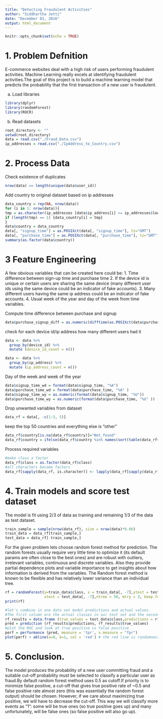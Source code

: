 ---
title: "Detecting Fraudulent Activities"
author: "Siddhartha Jetti"
date: "December 02, 2016"
output: html_document
---

```{r setup, include=FALSE}
knitr::opts_chunk$set(echo = TRUE)
```



# 1. Problem Defnition
E-commerce websites deal with a high risk of users performing fraudulent activities.
Machine Learning really excels at identifying fraudulent activities.The goal of this project is to build a machine learning model that predicts the probability that the first transaction of a new user is fraudulent.

a) Load libraries
```{r}
library(dplyr)
library(randomForest)
library(ROCR)
```

b) Read datasets
```{r}
root_directory <- ""
setwd(root_directory)
data = read.csv("./Fraud_Data.csv")
ip_addresses = read.csv("./IpAddress_to_Country.csv")
```


# 2. Process Data

Check existence of duplicates
```{r}
nrow(data) == length(unique(data$user_id))
```
Add country to original dataset based on ip addresses
```{r}
data_country = rep(NA, nrow(data))
for (i in 1: nrow(data)){
tmp = as.character(ip_addresses [data$ip_address[i] >= ip_addresses$lower_bound_ip_address & data$ip_address[i] <= ip_addresses$upper_bound_ip_address,"country"])
if (length(tmp) == 1) {data_country[i] = tmp}
}
data$country = data_country
data[, "signup_time"] = as.POSIXct(data[, "signup_time"], tz="GMT")
data[, "purchase_time"] = as.POSIXct(data[, "purchase_time"], tz="GMT")
summary(as.factor(data$country))
```

# 3 Feature Engineering
A few obvious variables that can be created here could be:
1. Time difference between sign-up time and purchase time
2. If the device id is unique or certain users are sharing the same device (many different user ids using the same device could be an indicator of fake accounts).
3. Many different users having the same ip address could be an indicator of
fake accounts.
4. Usual week of the year and day of the week from time variables.

Compute time difference between purchase and signup
```{r}
data$purchase_signup_diff = as.numeric(difftime(as.POSIXct(data$purchase_time, tz="GMT"), as.POSIXct(data$signup_time, tz="GMT"), unit="secs"))

```

check for each device id/ip address how many different users had it
```{r}

data <- data %>%
  group_by(device_id) %>%
  mutate (device_id_count = n())

data <- data %>%
  group_by(ip_address) %>% 
  mutate (ip_address_count = n())

```

Day of the week and week of the year
```{r}
data$signup_time_wd = format(data$signup_time, "%A")
data$purchase_time_wd = format(data$purchase_time, "%A" )
data$signup_time_wy = as.numeric(format(data$signup_time, "%U"))
data$purchase_time_wy = as.numeric(format(data$purchase_time, "%U" ))

```

Drop unwanted variables from dataset
```{r}
data_rf = data[, -c(1:3, 5)]
```

keep the top 50 countries and everything else is "other"
```{r}

data_rf$country[is.na(data_rf$country)]="Not_found"
data_rf$country = ifelse(data_rf$country %in% names(sort(table(data_rf$country),decreasing = TRUE))[51:length(unique(data_rf$country))],"Other", as.character(data_rf$country))

```

Process required variables
```{r}
#make class a factor
data_rf$class = as.factor(data_rf$class)
#all characters become factors
data_rf[sapply(data_rf, is.character)] <- lapply(data_rf[sapply(data_rf, is.character)], as.factor)

```

# 4. Train models and score test dataset
The model is fit using 2/3 of data as training and remaining 1/3 of the data as test dataset.
```{r}
train_sample = sample(nrow(data_rf), size = nrow(data)*0.66)
train_data = data_rf[train_sample,]
test_data = data_rf[-train_sample,]
```

For the given problem lets choose random forest method for prediction. The random forests usually
require very little time to optimize it (its default params are often close to the best ones) and are robust with outliers, irrelevant variables, continuous and discrete variables. Also they  provide partial dependence plots and variable importance to get insights about how information is derived from the variables. The Random forest method is known to be flexible and has relatively lower variance than an individual tree.
```{r}
rf = randomForest(y=train_data$class, x = train_data[, -7],ytest = test_data$class, 
                  xtest = test_data[, -7],ntree = 50, mtry = 3, keep.forest = TRUE)
print(rf)
```


```{r}
#let's combine in one data set model predictions and actual values.
#The first column are the actual classes in our test set and the second are the predicted scores
rf_results = data.frame (true_values = test_data$class,predictions = rf$test$votes[,2])
pred = prediction (rf_results$predictions, rf_results$true_values)
#plot the ROC and look at true positive vs false positive
perf = performance (pred, measure = 'tpr', x.measure = "fpr")
plot(perf) + abline(a=0, b=1, col = 'red') # the red line is randomness
```

# 5. Conclusion.
The model produces the probability of a new user committing fraud and a suitable cut-off probability must be selected to classify a particular user as fraud.By default random forest method uses 0.5 as cutoff.If priority is to minimize false positive, a cut-off that gives true positive rate of ~0.5 and false positive rate almost zero (this was essentially the random forest output) should be chosen. However, if we care about maximizing true positive, we will have to decrease the cut-off. This way we will classify more events as “1”: some will be true ones (so true positive goes up) and many unfortunately, will be false ones (so false positive will also go up).
